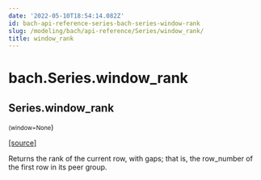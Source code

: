 ```yaml
---
date: '2022-05-10T18:54:14.082Z'
id: bach-api-reference-series-bach-series-window-rank
slug: /modeling/bach/api-reference/Series/window_rank/
title: window_rank
---
```


# bach.Series.window_rank

<div className="method">

## <span className="additional-name">Series.</span><span className="name">window_rank</span>

<small className="parameter-list">(<span className="parameter" id="window">window=None</span></small>)


&#8203;<span className="view-source">[[source]](https://github.com/objectiv/objectiv-analytics/blob/main/bach/bach/series/series.py)</span>

<div className="content">

Returns the rank of the current row, with gaps; that is, the row_number of the first row
in its peer group.


</div>


</div>
